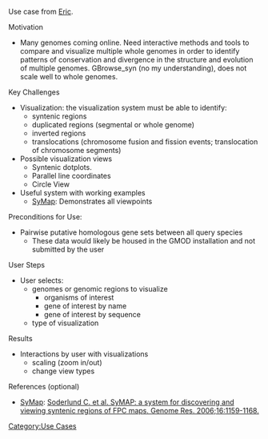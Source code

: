 Use case from [[Eric]].

; Motivation
*Many genomes coming online.  Need interactive methods and tools to compare and visualize multiple whole genomes in order to identify patterns of conservation and divergence in the structure and evolution of multiple genomes.  GBrowse_syn (no my understanding), does not scale well to whole genomes.
; Key Challenges
*Visualization:  the visualization system must be able to identify:
**syntenic regions
**duplicated regions (segmental or whole genome)
**inverted regions
**translocations (chromosome fusion and fission events; translocation of chromosome segments)
*Possible visualization views 
**Syntenic dotplots.
**Parallel line coordinates
**Circle View
*Useful system with working examples
**[http://symapdb.org SyMap]:  Demonstrates all viewpoints
; Preconditions for Use:
*Pairwise putative homologous gene sets between all query species
**These data would likely be housed in the GMOD installation and not submitted by the user
; User Steps
*User selects:
**genomes or genomic regions to visualize
***organisms of interest
***gene of interest by name
***gene of interest by sequence
** type of visualization
; Results
*Interactions by user with visualizations
**scaling (zoom in/out)
**change view types
; References (optional)
*[http://symapdb.org SyMap]: [http://bioinformatics.oxfordjournals.org/cgi/ijlink?linkType=ABST&journalCode=genome&resid=16/9/1159 Soderlund C. et al. SyMAP: a system for discovering and viewing syntenic regions of FPC maps. Genome Res. 2006;16:1159-1168.]

[[Category:Use Cases]]